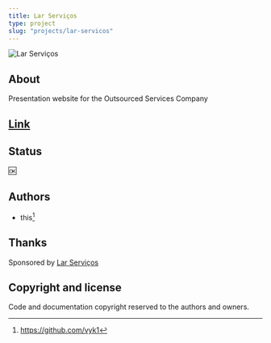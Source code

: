 ```yaml
---
title: Lar Serviços
type: project
slug: "projects/lar-servicos"
---
```


![Lar Serviços](./lar-servicos.png)

## About
Presentation website for the Outsourced Services Company

## [Link](https://larservicosterceirizados.netlify.app)

## Status

:ok:

## Authors

- this[^1]

## Thanks
Sponsored by [Lar Serviços](https://larservicosterceirizados.netlify.app)

## Copyright and license

Code and documentation copyright reserved to the authors and owners.

[^1]: https://github.com/vyk1
